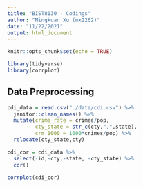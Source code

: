 ```yaml
---
title: "BIST8130 - Codings"
author: "Mingkuan Xu (mx2262)"
date: "11/22/2021"
output: html_document
---
```


```r
knitr::opts_chunk$set(echo = TRUE)
```

```r
library(tidyverse)
library(corrplot)
```
## Data Preprocessing

```r
cdi_data = read.csv("./data/cdi.csv") %>%
  janitor::clean_names() %>%
  mutate(crime_rate = crimes/pop,
         cty_state = str_c(cty,",",state),
         crm_1000 = 1000*crimes/pop) %>% 
  relocate(cty_state,cty)

cdi_cor = cdi_data %>%
  select(-id,-cty,-state, -cty_state) %>%
  cor() 

corrplot(cdi_cor)



```
